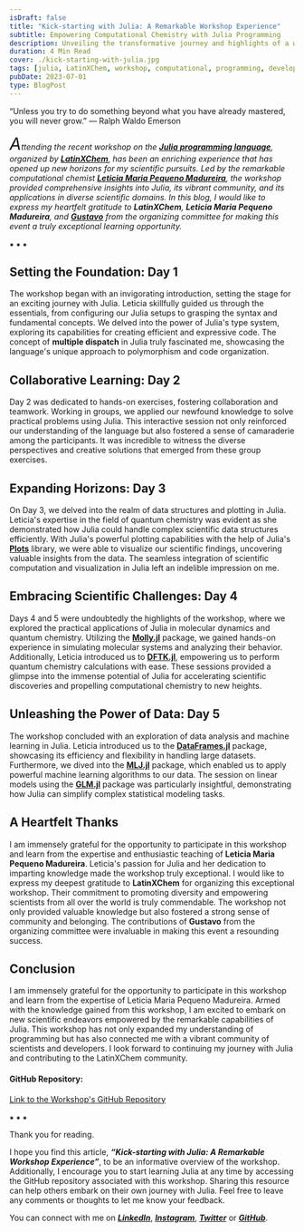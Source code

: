 ```yaml
---
isDraft: false
title: "Kick-starting with Julia: A Remarkable Workshop Experience"
subtitle: Empowering Computational Chemistry with Julia Programming
description: Unveiling the transformative journey and highlights of a workshop exploring the Julia programming language
duration: 4 Min Read
cover: ./kick-starting-with-julia.jpg
tags: [julia, LatinXChem, workshop, computational, programming, development]
pubDate: 2023-07-01
type: BlogPost
---
```


<div>

<div class="biggerParagraph">
  “Unless you try to do something beyond what you have already mastered, you
  will never grow.” — Ralph Waldo Emerson
</div>

_<span style="font-size:30px;">A</span>ttending the recent workshop on the [_**Julia programming language**_](https://julialang.org/), organized by [**LatinXChem**](https://www.latinxchem.org/), has been an enriching experience that has opened up new horizons for my scientific pursuits. Led by the remarkable computational chemist [**Leticia Maria Pequeno Madureira**](https://twitter.com/LetciaMariaPeq1), the workshop provided comprehensive insights into Julia, its vibrant community, and its applications in diverse scientific domains. In this blog, I would like to express my heartfelt gratitude to **LatinXChem**, **Leticia Maria Pequeno Madureira**, and [**Gustavo**](https://twitter.com/GustavMondragon) from the organizing committee for making this event a truly exceptional learning opportunity._

<p class="sectionDivider">⁕ ⁕ ⁕</p>

## Setting the Foundation: Day 1

The workshop began with an invigorating introduction, setting the stage for an exciting journey with Julia. Leticia skillfully guided us through the essentials, from configuring our Julia setups to grasping the syntax and fundamental concepts. We delved into the power of Julia's type system, exploring its capabilities for creating efficient and expressive code. The concept of **multiple dispatch** in Julia truly fascinated me, showcasing the language's unique approach to polymorphism and code organization.

## Collaborative Learning: Day 2

Day 2 was dedicated to hands-on exercises, fostering collaboration and teamwork. Working in groups, we applied our newfound knowledge to solve practical problems using Julia. This interactive session not only reinforced our understanding of the language but also fostered a sense of camaraderie among the participants. It was incredible to witness the diverse perspectives and creative solutions that emerged from these group exercises.

## Expanding Horizons: Day 3

On Day 3, we delved into the realm of data structures and plotting in Julia. Leticia's expertise in the field of quantum chemistry was evident as she demonstrated how Julia could handle complex scientific data structures efficiently. With Julia's powerful plotting capabilities with the help of Julia's [**Plots**](https://docs.juliaplots.org/latest/) library, we were able to visualize our scientific findings, uncovering valuable insights from the data. The seamless integration of scientific computation and visualization in Julia left an indelible impression on me.

## Embracing Scientific Challenges: Day 4

Days 4 and 5 were undoubtedly the highlights of the workshop, where we explored the practical applications of Julia in molecular dynamics and quantum chemistry. Utilizing the [**Molly.jl**](https://juliamolsim.github.io/Molly.jl/stable/) package, we gained hands-on experience in simulating molecular systems and analyzing their behavior. Additionally, Leticia introduced us to [**DFTK.jl**](https://docs.dftk.org/stable/), empowering us to perform quantum chemistry calculations with ease. These sessions provided a glimpse into the immense potential of Julia for accelerating scientific discoveries and propelling computational chemistry to new heights.

## Unleashing the Power of Data: Day 5

The workshop concluded with an exploration of data analysis and machine learning in Julia. Leticia introduced us to the [**DataFrames.jl**](https://dataframes.juliadata.org/stable/) package, showcasing its efficiency and flexibility in handling large datasets. Furthermore, we dived into the [**MLJ.jl**](https://juliaai.github.io/MLJ.jl/stable/) package, which enabled us to apply powerful machine learning algorithms to our data. The session on linear models using the [**GLM.jl**](https://juliastats.org/GLM.jl/stable/) package was particularly insightful, demonstrating how Julia can simplify complex statistical modeling tasks.

## A Heartfelt Thanks

I am immensely grateful for the opportunity to participate in this workshop and learn from the expertise and enthusiastic teaching of **Leticia Maria Pequeno Madureira**. Leticia's passion for Julia and her dedication to imparting knowledge made the workshop truly exceptional. I would like to express my deepest gratitude to **LatinXChem** for organizing this exceptional workshop. Their commitment to promoting diversity and empowering scientists from all over the world is truly commendable. The workshop not only provided valuable knowledge but also fostered a strong sense of community and belonging. The contributions of **Gustavo** from the organizing committee were invaluable in making this event a resounding success.

## Conclusion

I am immensely grateful for the opportunity to participate in this workshop and learn from the expertise of Leticia Maria Pequeno Madureira. Armed with the knowledge gained from this workshop, I am excited to embark on new scientific endeavors empowered by the remarkable capabilities of Julia. This workshop has not only expanded my understanding of programming but has also connected me with a vibrant community of scientists and developers. I look forward to continuing my journey with Julia and contributing to the LatinXChem community.

#### **GitHub Repository**:

[Link to the Workshop's GitHub Repository](https://github.com/Leticia-maria/Introduction.jl)

<p class="sectionDivider">⁕ ⁕ ⁕</p>

<div class="citationBlockquote">
Thank you for reading.

I hope you find this article, **_“Kick-starting with Julia: A Remarkable Workshop Experience”_**, to be an informative overview of the workshop. Additionally, I encourage you to start learning Julia at any time by accessing the GitHub repository associated with this workshop. Sharing this resource can help others embark on their own journey with Julia. Feel free to leave any comments or thoughts to let me know your feedback.

You can connect with me on <i><b><a href="https://www.linkedin.com/in/aritraroy24/" target="_blank">LinkedIn</a></b></i>, <i><b><a href="https://twitter.com/royaritra24" target="_blank">Instagram</a></b></i>, <i><b><a href="https://twitter.com/aritraroy24" target="_blank">Twitter</a></b></i> or <i><b><a href="https://github.com/aritraroy24" target="_blank">GitHub</a></b></i>.

</div>

</div>
